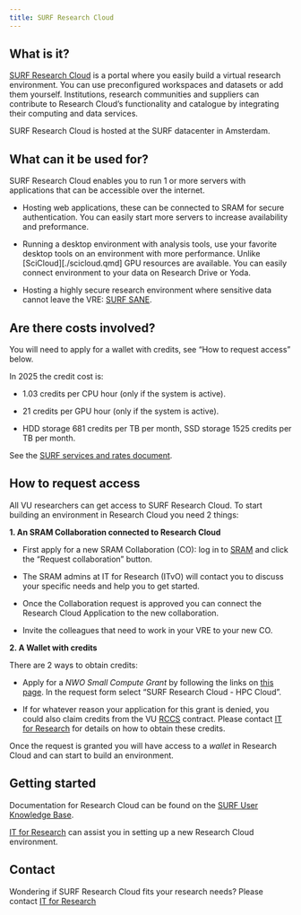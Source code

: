 ```yaml
---
title: SURF Research Cloud
---
```

## What is it?
[SURF Research Cloud](https://www.surf.nl/en/services/surf-research-cloud) is a portal where you easily build a virtual research environment. You can use preconfigured workspaces and datasets or add them yourself. Institutions, research communities and suppliers can contribute to Research Cloud's functionality and catalogue by integrating their computing and data services. 

SURF Research Cloud is hosted at the SURF datacenter in Amsterdam. 

## What can it be used for?
SURF Research Cloud enables you to run 1 or more servers with applications that can be accessible over the internet.

- Hosting web applications, these can be connected to SRAM for secure authentication. You can easily start more servers to increase availability and preformance.

- Running a desktop environment with analysis tools, use your favorite desktop tools on an environment with more performance. Unlike [SciCloud][./scicloud.qmd] GPU resources are available. You can easily connect environment to your data on Research Drive or Yoda.

- Hosting a highly secure research environment where sensitive data cannot leave the VRE: [SURF SANE](https://www.surf.nl/en/themes/research-infrastructure/sane-secure-environment-for-analysing-sensitive-data).

## Are there costs involved?
You will need to apply for a wallet with credits, see "How to request access" below.

In 2025 the credit cost is: 

- 1.03 credits per CPU hour (only if the system is active). 

- 21 credits per GPU hour (only if the system is active).

- HDD storage 681 credits per TB per month, SSD storage 1525 credits per TB per month.

See the [SURF services and rates document](https://www.surf.nl/files/2024-08/surf-services-and-rates-2025_0.pdf).

## How to request access
All VU researchers can get access to SURF Research Cloud. To start building an environment in Research Cloud you need 2 things:

**1. An SRAM Collaboration connected to Research Cloud**

- First apply for a new SRAM Collaboration (CO): log in to [SRAM](https://sram.surf.nl) and click the "Request collaboration" button. 

- The SRAM admins at IT for Research (ITvO) will contact you to discuss your specific needs and help you to get started.

- Once the Collaboration request is approved you can connect the Research Cloud Application to the new collaboration.

- Invite the colleagues that need to work in your VRE to your new CO.

**2. A Wallet with credits**

There are 2 ways to obtain credits:

- Apply for a _NWO Small Compute Grant_ by following the links on [this page](https://www.surf.nl/en/small-compute-applications-nwo). In the request form select "SURF Research Cloud - HPC Cloud".

- If for whatever reason your application for this grant is denied, you could also claim credits from the VU [RCCS](https://www.surf.nl/research-capacity-computing-service-rccs-directe-toegang-tot-onze-rekensystemen-en-expertise) contract. Please contact [IT for Research](mailto:itvo.it@vu.nl) for details on how to obtain these credits.

Once the request is granted you will have access to a _wallet_ in Research Cloud and can start to build an environment.

## Getting started 
Documentation for Research Cloud can be found on the [SURF User Knowledge Base](https://servicedesk.surf.nl/wiki/display/WIKI/SURF+Research+Cloud).

[IT for Research](mailto:itvo.it@vu.nl) can assist you in setting up a new Research Cloud environment.

## Contact
Wondering if SURF Research Cloud fits your research needs? Please contact [IT for Research](mailto:itvo.it@vu.nl)